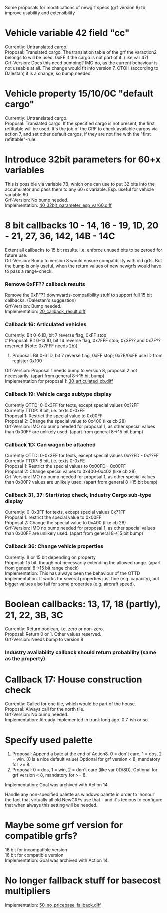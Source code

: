 Some proposals for modifications of newgrf specs (grf version 8) to improve usability and extensibility

=Vehicle variable 42 field "cc"=
Currently: Untranslated cargo.<br>
Proposal: Translated cargo. The translation table of the grf the varaction2 belongs to will be used. 0xFF if the cargo is not part of it. (like var 47)<br>
Grf-Version: Does this need bumping? IMO no, as the current behaviour is not useable at all. The change would fit into version 7. OTOH (according to Dalestan) it is a change, so bump needed.

=Vehicle property 15/10/0C "default cargo"=
Currently: Untranslated cargo.<br>
Proposal: Translated cargo. If the specified cargo is not present, the first refittable will be used. It's the job of the GRF to check available cargos via action 7, and set other default cargos, if they are not fine with the "first refittable"-rule.

=Introduce 32bit parameters for 60+x variables=
This is possible via variable 7B, which one can use to put 32 bits into the accumulator and pass them to any 60+x variable. Esp. useful for vehicle variable 60<br>
Grf-Version: No bump needed.<br>
Implementation: [http://devs.openttd.org/~frosch/diffs/grfv8/40_32bit_parameter_esp_var60.diff 40_32bit_parameter_esp_var60.diff]

=8 bit callbacks 10 - 14, 16 - 19, 1D, 20 - 21, 27, 36, 142, 14B - 14C=

Extent all callbacks to 15 bit results. I.e. enforce unused bits to be zeroed for future use.<br>
Grf-Version: Bump to version 8 would ensure compatibility with old grfs. But the bump is only useful, when the return values of new newgrfs would have to pass a range-check.

===Remove 0xFF?? callback results===
Remove the 0xFF?? downwards-compatibility stuff to support full 15 bit callbacks. (Dalestan's suggestion)<br>
Grf-Version: Bump needed.<br>
Implementation: [http://devs.openttd.org/~frosch/diffs/grfv8/20_callback_result.diff 20_callback_result.diff]

===Callback 16: Articulated vehicles===
Currently: Bit 0-6 ID, bit 7 reverse flag, 0xFF stop<br>
# Proposal: Bit 0-13 ID, bit 14 reverse flag, 0x7FFF stop; 0x3F?? and 0x7F?? reserved (Note: 0x7FFF needs 2b))
# Proposal: Bit 0-6 ID, bit 7 reverse flag, 0xFF stop; 0x7E/0xFE use ID from register 0x100
Grf-Version: Proposal 1 needs bump to version 8, proposal 2 not necessarily. (apart from general 8->15 bit bump)<br>
Implementation for proposal 1: [http://devs.openttd.org/~frosch/diffs/grfv8/30_articulated_cb.diff 30_articulated_cb.diff]

===Callback 19: Vehicle cargo subtype display===
Currently OTTD: 0-0x3FF for texts, except special values 0x??FF<br>
Currently TTDP: 8 bit, i.e. texts 0-0xFE<br>
Proposal 1: Restrict the special value to 0x00FF<br>
Proposal 2: Change the special value to 0x400 (like cb 28)<br>
Grf-Version: IMO no bump needed for proposal 1, as other special values than 0x00FF are unlikely used. (apart from general 8->15 bit bump)

===Callback 1D: Can wagon be attached===
Currently OTTD: 0-0x3FF for texts, except special values 0x??FD - 0x??FF<br>
Currently TTDP: 8 bit, i.e. texts 0-0xFE<br>
Proposal 1: Restrict the special values to 0x00FD - 0x00FF<br>
Proposal 2: Change special values to 0x400-0x402 (like cb 28)<br>
Grf-Version: IMO no bump needed for proposal 1, as other special values than 0x00F? values are unlikely used. (apart from general 8->15 bit bump)

===Callback 31, 37: Start/stop check, Industry Cargo sub-type display===
Currently: 0-0x3FF for texts, except special values 0x??FF<br>
Proposal 1: restrict the special value to 0x00FF<br>
Proposal 2: Change the special value to 0x400 (like cb 28)<br>
Grf-Version: IMO no bump needed for proposal 1, as other special values than 0x00FF are unlikely used. (apart from general 8->15 bit bump)

===Callback 36: Change vehicle properties===
Currently: 8 or 15 bit depending on property<br>
Proposal: 15 bit, though not necessarily extending the allowed range. (apart from general 8->15 bit range check)<br>
Implementation: This has always been the behaviour of the OTTD implementation. It works for several properties just fine (e.g. capacity), but bigger values also fail for some properties (e.g. aircraft speed).

=Boolean callbacks: 13, 17, 18 (partly), 21, 22, 3B, 3C=
Currently: Return boolean, i.e. zero or non-zero.<br>
Proposal: Return 0 or 1. Other values reserved.<br>
Grf-Version: Needs bump to version 8

===Industry availability callback should return probability (same as the property).===

= Callback 17: House construction check=
Currently: Called for one tile, which would be part of the house.<br>
Proposal: Always call for the north tile.<br>
Grf-Version: No bump needed.<br>
Implementation: Already implemented in trunk long ago. 0.7-ish or so.

= Specify used palette=
# Proposal: Append a byte at the end of Action8. 0 = don't care, 1 = dos, 2 = win. (0 is a nice default value) Optional for grf version < 8, mandatory for >= 8.
# Proposal: 0 = dos, 1 = win, 2 = don't care (like var 0D/8D). Optional for grf version < 8, mandatory for >= 8.
Implementation: Goal was archived with Action 14.

Handle any non-specified palette as windows palette in order to 'honour' the fact that virtually all old NewGRFs use that - and it's tedious to configure that when always this setting will be needed.

= Maybe some grf version for compatible grfs?=
16 bit for incompatible version<br>
16 bit for compatible version<br>
Implementation: Goal was archived with Action 14.

= No longer fallback stuff for basecost multipliers=
Implementation: [http://devs.openttd.org/~frosch/diffs/grfv8/50_no_pricebase_fallback.diff 50_no_pricebase_fallback.diff]